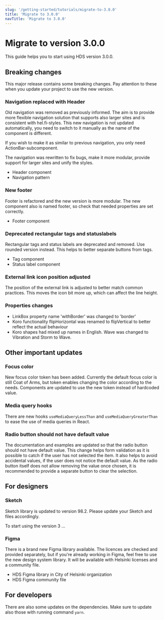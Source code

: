 ```yaml
---
slug: '/getting-started/tutorials/migrate-to-3.0.0'
title: 'Migrate to 3.0.0'
navTitle: 'Migrate to 3.0.0'
---
```



# Migrate to version 3.0.0
This guide helps you to start using HDS version 3.0.0. 

## Breaking changes
This major release contains some breaking changes. Pay attention to these when you update your project to use the new version.

### Navigation replaced with Header
Old navigation was removed as previously informed. The aim is to provide more flexible navigation solution that supports also larger sites and is consistent with hel.fi-styles.
This new navigation is not updated automatically, you need to switch to it manually as the name of the component is different.

If you wish to make it as similar to previous navigation, you only need ActionBar-subcomponent.

The navigation was rewritten to fix bugs, make it more modular, provide support for larger sites and unify the styles.

- <InternalLink size="M" href="/components/header">Header component</InternalLink>
- <InternalLink size="M" href="/patterns/navigation-pattern">Navigation pattern</InternalLink>

### New footer
Footer is refactored and the new version is more modular. The new component also is named footer, so check that needed properties are set correctly.

- <InternalLink size="M" href="/components/footer">Footer component</InternalLink>

### Deprecated rectangular tags and statuslabels
Rectangular tags and status labels are deprecated and removed. Use rounded version instead.
This helps to better separate buttons from tags.
- <InternalLink size="M" href="/components/tag">Tag component</InternalLink>
- <InternalLink size="M" href="/components/statuslabel">Status label component</InternalLink>


### External link icon position adjusted
The position of the external link is adjusted to better match common practices. This moves the icon bit more up, which can affect the line height.

### Properties changes
- LinkBox property name 'withBorder' was changed to 'border'
- Koro functionality flipHorizontal was renamed to flipVertical to better reflect the actual behaviour
- Koro shapes had mixed up names in English. Wave was changed to Vibration and Storm to Wave.

## Other important updates

### Focus color
New focus color token has been added. Currently the default focus color is still Coat of Arms, but token enables changing the color according to the needs.
Components are updated to use the new token instead of hardcoded value.

### Media query hooks
There are new hooks <code>useMediaQueryLessThan</code> and <code>useMediaQueryGreaterThan</code> to ease the use of media queries in React.

### Radio button should not have default value
The documentation and examples are updated so that the radio button should not have default value. 
This change helps form validation as it is possible to catch if the user has not selected the item. It also helps to avoid accidental values, if the user does not notice the default value.
As the radio button itself does not allow removing the value once chosen, it is recommended to provide a separate button to clear the selection.

## For designers

### Sketch
Sketch library is updated to version 98.2. Please update your Sketch and files accordingly.

To start using the version 3 ...

### Figma
There is a brand new Figma library available. The licences are checked and provided separately, but if you're already working in Figma, feel free to use the new design system library.
It will be available with Helsinki licenses and a community file.

- <ExternalLink size="M" openInNewTab>HDS Figma library in City of Helsinki organization</ExternalLink>
- <ExternalLink size="M" openInNewTab>HDS Figma community file</ExternalLink>

## For developers
There are also some updates on the dependencies. Make sure to update also those with running command <code>yarn</code>.